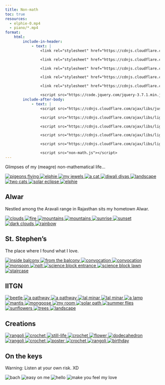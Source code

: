 ```yaml
---
title: Non-math
toc: true
resources: 
  - elphie-0.mp4
  - piano/*.mp4
format:
    html:
        include-in-header: 
            - text: | 
                <link rel="stylesheet" href="https://cdnjs.cloudflare.com/ajax/libs/justifiedGallery/3.8.1/css/justifiedGallery.min.css">

                <link rel="stylesheet" href="https://cdnjs.cloudflare.com/ajax/libs/lightgallery/2.7.2/css/lightgallery.min.css">

                <link rel="stylesheet" href="https://cdnjs.cloudflare.com/ajax/libs/lightgallery/2.7.2/css/lg-thumbnail.min.css">

                <link rel="stylesheet" href="https://cdnjs.cloudflare.com/ajax/libs/lightgallery/2.7.2/css/lg-zoom.min.css">

                <link rel="stylesheet" href="https://cdnjs.cloudflare.com/ajax/libs/lightgallery/2.7.2/css/lg-video.min.css">

                <script src="https://code.jquery.com/jquery-3.7.1.min.js"></script>
        include-after-body: 
            - text: | 
                <script src="https://cdnjs.cloudflare.com/ajax/libs/justifiedGallery/3.8.1/js/jquery.justifiedGallery.min.js"></script>

                <script src="https://cdnjs.cloudflare.com/ajax/libs/lightgallery/2.7.2/lightgallery.min.js"></script>

                <script src="https://cdnjs.cloudflare.com/ajax/libs/lightgallery/2.7.2/plugins/thumbnail/lg-thumbnail.min.js"></script>

                <script src="https://cdnjs.cloudflare.com/ajax/libs/lightgallery/2.7.2/plugins/zoom/lg-zoom.min.js"></script>

                <script src="https://cdnjs.cloudflare.com/ajax/libs/lightgallery/2.7.2/plugins/video/lg-video.min.js"></script>

                <script src="non-math.js"></script>
---
```


<p class="quote">Glimpses of my (meagre) non-mathematical life...</p>

```{=html}
  <div id="gallery-unfiled">

    <a href="pigeons-flying.jpg" data-sub-html="Clicked on a school trip">
      <img src="pigeons-flying.jpg" alt="pigeons flying">
    </a>

    <a href="elphie-5.jpg" data-sub-html="She was with me for a while, I called her <em>Elphie</em>...">
    <img src="elphie-5.jpg" alt="elphie">
    </a>
    
    <a href="my-jewels.jpg" data-sub-html="I collect beautiful things!">
      <img src="my-jewels.jpg" alt="my jewels">
    </a>

    <a href="cat-0.jpg" data-sub-html="A friendly cat I found in NIUS">
      <img src="cat-0.jpg" alt="a cat">
    </a>

    <a href="diyas.jpg" data-sub-html="About to be taken to the temple by <em>Maa</em> and <em>Amma</em>">
      <img src="diyas.jpg" alt="diwali diyas">
    </a>
    
    <a href="nice-click.jpg" data-sub-html="Clicked on a school trip">
      <img src="nice-click.jpg" alt="landscape">
    </a>
    
    <a href="cat-1.jpg" data-sub-html="My feline friends at the Delhi apartment">
      <img src="cat-1.jpg" alt="two cats">
    </a>

    <a href="solar-eclipse.jpg" data-sub-html="Solar eclipse from our Alwar home">
      <img src="solar-eclipse.jpg" alt="solar eclipse">
    </a>

    <a href="elphie-4.jpg" data-sub-html="Elphie trying to make sense of her daddy's chem books">
      <img src="elphie-4.jpg" alt="elphie">
    </a>

  </div>
```

<p></p>

## Alwar

Nestled among the Aravali range in Rajasthan sits my hometown Alwar.

```{=html}
  <div id="gallery-alwar">
    
    <a href="alwar/clouds.jpg" data-sub-html="Clouds with silver linings">
      <img src="alwar/clouds.jpg" alt="clouds">
    </a>

    <a href="alwar/fire.jpg" data-sub-html="<em>Holika dahan</em> in our community park">
      <img src="alwar/fire.jpg" alt="fire">
    </a>

    <a href="alwar/mountains-1.jpg" data-sub-html="Mountains from our roof">
      <img src="alwar/mountains-1.jpg" alt="mountains">
    </a>

    <a href="alwar/mountains-2.jpg" data-sub-html="Our neighborhood against the Aravalis">
      <img src="alwar/mountains-2.jpg" alt="mountains">
    </a>

    <a href="alwar/sunrise.jpg" data-sub-html="Sunrise from <em>Mooti Doongri</em>">
      <img src="alwar/sunrise.jpg" alt="sunrise">
    </a>

    <a href="alwar/sunset.jpg" data-sub-html="A calm sunset from our roof">
      <img src="alwar/sunset.jpg" alt="sunset">
    </a>

    <a href="alwar/dark-clouds.jpg" data-sub-html="Looks like it's gonna rain">
      <img src="alwar/dark-clouds.jpg" alt="dark clouds">
    </a>

    <a href="alwar/rainbow.jpg" data-sub-html="Rainbow after a shower">
      <img src="alwar/rainbow.jpg" alt="rainbow">
    </a>

  </div>
```


## St. Stephen's

The place where I found what I love.

```{=html}
  <div id="gallery-stephens">

    <a href="stephens/balcony-in.jpg" data-sub-html="The first floor of the main building">
      <img src="stephens/balcony-in.jpg" alt="inside balcony">
    </a>
    
    <a href="stephens/balcony-out.jpg" data-sub-html="From the balcony">
      <img src="stephens/balcony-out.jpg" alt="from the balcony">
    </a>

    <a href="stephens/convo-0.jpg" data-sub-html="The Doctor graduating me">
      <img src="stephens/convo-0.jpg" alt="convocation">
    </a>

    <a href="stephens/convo-2.jpg" data-sub-html="With my Physics dept">
      <img src="stephens/convo-2.jpg" alt="convocation">
    </a>

    <a href="stephens/monsoon.jpg" data-sub-html="The science lawns in monsoon">
      <img src="stephens/monsoon.jpg" alt="monsoon">
    </a>

    <a href="stephens/nplt.jpg" data-sub-html="Inside NPLT">
      <img src="stephens/nplt.jpg" alt="nplt">
    </a>

    <a href="stephens/science-block-entrance.jpg" data-sub-html="Canopied corridor of the Physics dept">
      <img src="stephens/science-block-entrance.jpg" alt="science block entrance">
    </a>

    <a href="stephens/science-block-lawn.jpg" data-sub-html="The science block lawns">
      <img src="stephens/science-block-lawn.jpg" alt="science block lawn">
    </a>

    <a href="stephens/staircase.jpg" data-sub-html="The staircase in the main buolding">
      <img src="stephens/staircase.jpg" alt="staircase">
    </a>

  </div>
```

## IITGN

```{=html}
  <div id="gallery-iitgn">

    <a href="iitgn/beetle.jpg" data-sub-html="A beetle outside AB5 study room">
      <img src="iitgn/beetle.jpg" alt="beetle">
    </a>

    <a href="iitgn/hostel-path-0.jpg" data-sub-html="A pathway through the hostel area">
      <img src="iitgn/hostel-path-0.jpg" alt="a pathway">
    </a>

    <a href="iitgn/hostel-path-1.jpg" data-sub-html="Around the hostels at nigth">
      <img src="iitgn/hostel-path-1.jpg" alt="a pathway">
    </a>

    <a href="iitgn/lal-minar-0.jpg" data-sub-html="<em>Lal Minar</em>">
      <img src="iitgn/lal-minar-0.jpg" alt="lal minar">
    </a>

    <a href="iitgn/lal-minar-1.jpg" data-sub-html="<em>Lal minar</em> through thorns">
      <img src="iitgn/lal-minar-1.jpg" alt="lal minar">
    </a>

    <a href="iitgn/lamp.jpg" data-sub-html="A lamp through the trees at night">
      <img src="iitgn/lamp.jpg" alt="a lamp">
    </a>

    <a href="iitgn/mantis.jpg" data-sub-html="A mantis in Firpeal">
      <img src="iitgn/mantis.jpg" alt="mantis">
    </a>

    <a href="iitgn/mongoose.jpg" data-sub-html="A mongoose in morning">
      <img src="iitgn/mongoose.jpg" alt="mongoose">
    </a>

    <a href="iitgn/room.jpg" data-sub-html="My hostel room">
      <img src="iitgn/room.jpg" alt="my room">
    </a>

    <a href="iitgn/solar-panel.jpg" data-sub-html="The solar pathway">
      <img src="iitgn/solar-panel.jpg" alt="solar path">
    </a>

    <a href="iitgn/summer-flies.jpg" data-sub-html="Tiny flies during summer">
      <img src="iitgn/summer-flies.jpg" alt="summer flies">
    </a>

    <a href="iitgn/sunflowers.jpg" data-sub-html="Sunflowers">
      <img src="iitgn/sunflowers.jpg" alt="sunflowers">
    </a>

    <a href="iitgn/trees-0.jpg" data-sub-html="Trees">
      <img src="iitgn/trees-0.jpg" alt="trees">
    </a>

    <a href="iitgn/trees-1.jpg" data-sub-html="Photgenic landscape">
      <img src="iitgn/trees-1.jpg" alt="landscape">
    </a>

  </div>
```


## Creations

```{=html}
  <div id="gallery-creations">

    <a href="creations/rangoli-2.jpg" data-sub-html="<em>Diwali ki rangoli</em>">
      <img src="creations/rangoli-2.jpg" alt="rangoli">
    </a>
    
    <a href="creations/crochet-0.jpg" data-sub-html="A crochet doily">
      <img src="creations/crochet-0.jpg" alt="crochet">
    </a>

    <a href="creations/cube.jpg" data-sub-html="From my fine arts dossier">
      <img src="creations/cube.jpg" alt="still-life">
    </a>

    <a href="creations/crochet-1.jpg" data-sub-html="Finest crochet doily I have done so far">
      <img src="creations/crochet-1.jpg" alt="crochet">
    </a>

    <a href="creations/flower.jpg" data-sub-html="From my fine arts dossier">
      <img src="creations/flower.jpg" alt="flower">
    </a>

    <a href="creations/dodecahedron.jpeg" data-sub-html="Origami dodecahedron">
      <img src="creations/dodecahedron.jpeg" alt="dodecahedron">
    </a>

    <a href="creations/rangoli-1.jpg" data-sub-html="<em>Diwali ki rangoli</em>">
      <img src="creations/rangoli-1.jpg" alt="rangoli">
    </a>

    <a href="creations/crochet-3.jpg" data-sub-html="A crochet doily">
      <img src="creations/crochet-3.jpg" alt="crochet">
    </a>

    <a href="creations/poster.jpg" data-sub-html="A poster I made in highschool">
      <img src="creations/poster.jpg" alt="poster">
    </a>

    <a href="creations/crochet-4.jpg" data-sub-html="My first crochet doily">
      <img src="creations/crochet-4.jpg" alt="crochet">
    </a>

    <a href="creations/rangoli-0.jpg" data-sub-html="<em>Diwali ki rangoli</em>">
      <img src="creations/rangoli-0.jpg" alt="rangoli">
    </a>

    <a href="creations/birthday-kashish.jpg" data-sub-html="A birthday pop-up">
      <img src="creations/birthday-kashish.jpg" alt="birthday">
    </a>

  </div>
```
## On the keys

Warning: Listen at your own risk. XD

```{=html}
  <div id="gallery-piano">

    <a data-src="https://vimeo.com/900953943?share=copy" data-sub-html="<em>&quot;It's young Bach, he dedicated it to his brother.&quot;</em>">
    <img src="piano/bach.jpg" alt="bach">
    </a>

    <a data-src="https://youtu.be/pE7A7hAUlBQ" data-sub-html="Easy On Me">
    <img src="piano/easy-on-me.jpg" alt="easy on me">
    </a>

    <a data-src="https://youtu.be/rjTxQOpaWOk" data-sub-html="<em>&quot;Hello, it's me&quot;">
    <img src="piano/hello.jpg" alt="hello">
    </a>

    <a data-src="https://vimeo.com/900953899?share=copy" data-sub-html="Make You Feel My Love">
    <img src="piano/make-you-feel-my-love.jpg" alt="make you feel my love">
    </a>

  </div>
```
